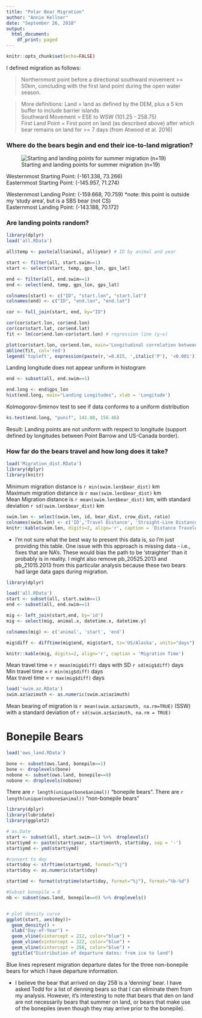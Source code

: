 ```yaml
---
title: "Polar Bear Migration"
author: "Annie Kellner"
date: "September 26, 2018"
output:
  html_document:
    df_print: paged
---
```

```r
knitr::opts_chunk$set(echo=FALSE)
```

I defined migration as follows:

> Northernmost point before a directional southward movement >= 50km, concluding with the first land point during the open water season. 

> More definitions:
> Land = land as defined by the DEM, plus a 5 km buffer to include barrier islands <br>
> Southward Movement = ESE to WSW (101.25 - 258.75) <br>
> First Land Point = First point on land (as described above) after which bear remains on land for >= 7 days (from Atwood et al. 2016)

### Where do the bears begin and end their ice-to-land migration?

![Starting and landing points for summer migration (n=19)](map_migration.png)

Westernmost Starting Point: (-161.338, 73.266) <br>
Easternmost Starting Point: (-145.957, 71.274) <br>

Westernmost Landing Point: (-159.668, 70.759) *note: this point is outside my 'study area', but is a SBS bear (not CS) <br>
Easternmost Landing Point: (-143.188, 70.172) <br>

### Are landing points random? 

```r
library(dplyr)
load('all.RData')

all$temp <- paste(all$animal, all$year) # ID by animal and year

start <- filter(all, start.swim==1)
start <- select(start, temp, gps_lon, gps_lat)

end <- filter(all, end.swim==1)
end <- select(end, temp, gps_lon, gps_lat)

colnames(start) <- c("ID", "start.lon", "start.lat")
colnames(end) <- c("ID", "end.lon", "end.lat")

cor <- full_join(start, end, by="ID")

cor(cor$start.lon, cor$end.lon)
cor(cor$start.lat, cor$end.lat)
fit <- lm(cor$end.lon~cor$start.lon) # regression line (y~x)

plot(cor$start.lon, cor$end.lon, main='Longitudinal correlation between starting and landing', xlab = 'Starting Longitude', ylab = 'Landing Longitude', pch=19)
abline(fit, col='red')
legend('topleft', expression(paste(r,'=0.815, ',italic('P'), '<0.001')))
```

Landing longitude does not appear uniform in histogram

```r
end <- subset(all, end.swim==1)

end.long <- end$gps_lon
hist(end.long, main="Landing Longitudes", xlab = 'Longitude')
```

Kolmogorov-Smirnov test to see if data conforms to a uniform distribution

```r
ks.test(end.long, "punif", 141.00, 156.46)
```

Result: Landing points are not uniform with respect to longitude (support defined by longitudes between Point Barrow and US-Canada border).

### How far do the bears travel and how long does it take?

```r
load('Migration_dist.RData')
library(dplyr)
library(knitr)
```
Minimum migration distance is `r min(swim.len$bear_dist)` km <br>
Maximum migration distance is `r max(swim.len$bear_dist)` km <br>
Mean Migration distance is `r mean(swim.len$bear_dist)` km, with standard deviation `r sd(swim.len$bear_dist)` km <br>


```r
swim.len <- select(swim.len, id, bear_dist, crow_dist, ratio)
colnames(swim.len) <- c('ID','Travel Distance', 'Straight-Line Distance', 'Ratio')
knitr::kable(swim.len, digits=2, align='r', caption = 'Distance Traveled vs. Straight-Line Distance')
```



* I'm not sure what the best way to present this data is, so I'm just providing this table. One issue with this approach is missing data - i.e., fixes that are NA's. These would bias the path to be 'straighter' than it probably is in reality. I might also remove pb_20525.2013 and pb_21015.2013 from this particular analysis because these two bears had large data gaps during migration.

```r
library(dplyr)

load('all.RData')
start <- subset(all, start.swim==1)
end <- subset(all, end.swim==1)

mig <- left_join(start,end, by='id')
mig <- select(mig, animal.x, datetime.x, datetime.y)

colnames(mig) <- c('animal', 'start', 'end')

mig$diff <- difftime(mig$end, mig$start, tz='US/Alaska', units="days")
```
```r
knitr::kable(mig, digits=2, align='r', caption = 'Migration Time')
```

Mean travel time = `r mean(mig$diff)` days with SD `r sd(mig$diff)` days <br>
Min travel time = `r min(mig$diff)` days <br>
Max travel time = `r max(mig$diff)` days <br>

```r
load('swim.az.RData')
swim.az$azimuth <- as.numeric(swim.az$azimuth)
```

Mean bearing of migration is `r mean(swim.az$azimuth, na.rm=TRUE)` (SSW) with a standard deviation of `r sd(swim.az$azimuth, na.rm = TRUE)`

# Bonepile Bears


```r
load('ows_land.RData')

bone <- subset(ows.land, bonepile==1)
bone <- droplevels(bone)
nobone <- subset(ows.land, bonepile==0)
nobone <- droplevels(nobone)
```

There are `r length(unique(bone$animal))` "bonepile bears".
There are `r length(unique(nobone$animal))` "non-bonepile bears"

```r
library(dplyr)
library(lubridate)
library(ggplot2)

# as.Date 
start <- subset(all, start.swim==1) %>%  droplevels() 
start$ymd <- paste(start$year, start$month, start$day, sep = '-')
start$ymd <- ymd(start$ymd)

#convert to doy
start$doy <- strftime(start$ymd, format="%j")
start$doy <- as.numeric(start$doy)

start$md <- format(strptime(start$doy, format="%j"), format="%b-%d") 

#Subset bonepile = 0
nb <- subset(ows.land, bonepile==0) %>% droplevels()


# plot density curve
ggplot(start, aes(doy))+
  geom_density() +
  xlab("Day-of-Year") +
  geom_vline(xintercept = 212, color="blue") +
  geom_vline(xintercept = 222, color="blue") +
  geom_vline(xintercept = 258, color="blue") +
  ggtitle("Distribution of departure dates: from ice to land") 
```




Blue lines represent migration departure dates for the three non-bonepile bears for which I have departure information. 

* I believe the bear that arrived on day 258 is a 'denning' bear. I have asked Todd for a list of denning bears so that I can eliminate them from my analysis. However, it's interesting to note that bears that den on land are not necessarily bears that summer on land, or bears that make use of the bonepiles (even though they may arrive prior to the bonepile).  

